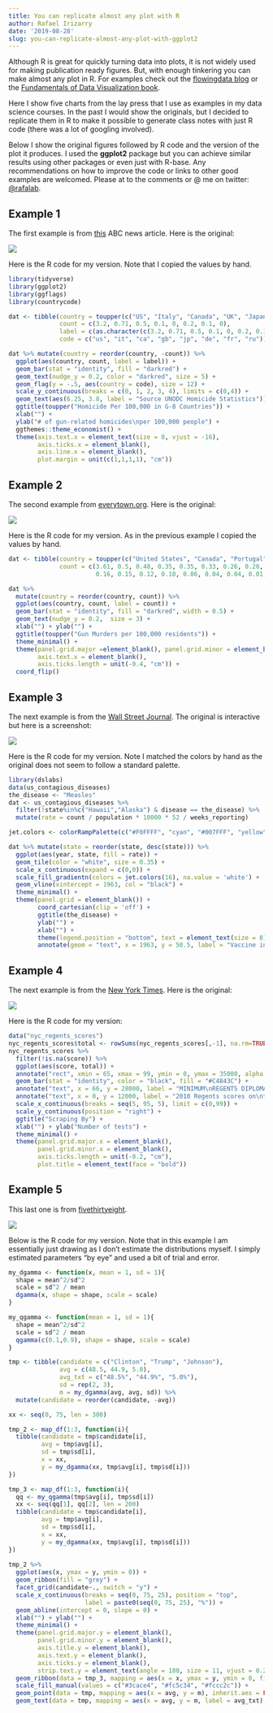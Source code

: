 ```yaml
---
title: You can replicate almost any plot with R 
author: Rafael Irizarry
date: '2019-08-28'
slug: you-can-replicate-almost-any-plot-with-ggplot2
---
```


Although R is great for quickly turning data into plots, it is not widely used for making publication ready figures. But, with enough tinkering you can make almost any plot in R. For examples check out the [flowingdata blog](https://flowingdata.com/) or the [Fundamentals of Data Visualization book](https://serialmentor.com/dataviz/index.html).

Here I show five charts from the lay press that I use as examples in my data science courses. In the past I would show the originals, but I decided to replicate them in R to make it possible to generate class notes with just R code (there was a lot of googling involved). 

Below I show the original figures followed by R code and the version of the plot it produces. I used the __ggplot2__ package but you can achieve similar results using other packages or even just with R-base. Any recommendations on how to improve the code or links to other good examples are welcomed. Please at to the comments or @ me on twitter: [\@rafalab](https://twitter.com/rafalab).

## Example 1 

The first example is from [this](https://abcnews.go.com/blogs/headlines/2012/12/us-gun-ownership-homicide-rate-higher-than-other-developed-countries/) ABC news article. Here is the original:

![](http://abcnews.go.com/images/International/homocides_g8_countries_640x360_wmain.jpg)

Here is the R code for my version. Note that I copied the values by hand.

```r
library(tidyverse)
library(ggplot2)
library(ggflags)
library(countrycode)

dat <- tibble(country = toupper(c("US", "Italy", "Canada", "UK", "Japan", "Germany", "France", "Russia")),
              count = c(3.2, 0.71, 0.5, 0.1, 0, 0.2, 0.1, 0),
              label = c(as.character(c(3.2, 0.71, 0.5, 0.1, 0, 0.2, 0.1)), "No Data"),
              code = c("us", "it", "ca", "gb", "jp", "de", "fr", "ru"))

dat %>% mutate(country = reorder(country, -count)) %>%
  ggplot(aes(country, count, label = label)) +
  geom_bar(stat = "identity", fill = "darkred") +
  geom_text(nudge_y = 0.2, color = "darkred", size = 5) +
  geom_flag(y = -.5, aes(country = code), size = 12) +
  scale_y_continuous(breaks = c(0, 1, 2, 3, 4), limits = c(0,4)) +   
  geom_text(aes(6.25, 3.8, label = "Source UNODC Homicide Statistics")) + 
  ggtitle(toupper("Homicide Per 100,000 in G-8 Countries")) + 
  xlab("") + 
  ylab("# of gun-related homicides\nper 100,000 people") +
  ggthemes::theme_economist() +
  theme(axis.text.x = element_text(size = 8, vjust = -16),
        axis.ticks.x = element_blank(),
        axis.line.x = element_blank(),
        plot.margin = unit(c(1,1,1,1), "cm")) 
```

## Example 2

The second example from [everytown.org](https://everytownresearch.org). Here is the original:


![](https://rafalab.github.io/dsbook/R/img/GunTrends_murders_per_1000.png)

Here is the R code for my version. As in the previous example I copied the values by hand.


```r
dat <- tibble(country = toupper(c("United States", "Canada", "Portugal", "Ireland", "Italy", "Belgium", "Finland", "France", "Netherlands", "Denmark", "Sweden", "Slovakia", "Austria", "New Zealand", "Australia", "Spain", "Czech Republic", "Hungry", "Germany", "United Kingdom", "Norway", "Japan", "Republic of Korea")),
              count = c(3.61, 0.5, 0.48, 0.35, 0.35, 0.33, 0.26, 0.20, 0.20, 0.20, 0.19, 0.19, 0.18, 0.16,
                        0.16, 0.15, 0.12, 0.10, 0.06, 0.04, 0.04, 0.01, 0.01))

dat %>% 
  mutate(country = reorder(country, count)) %>%
  ggplot(aes(country, count, label = count)) +   
  geom_bar(stat = "identity", fill = "darkred", width = 0.5) +
  geom_text(nudge_y = 0.2,  size = 3) +
  xlab("") + ylab("") + 
  ggtitle(toupper("Gun Murders per 100,000 residents")) + 
  theme_minimal() +
  theme(panel.grid.major =element_blank(), panel.grid.minor = element_blank(), 
        axis.text.x = element_blank(),
        axis.ticks.length = unit(-0.4, "cm")) + 
  coord_flip() 
```

## Example 3

The next example is from the [Wall Street Journal](http://graphics.wsj.com/infectious-diseases-and-vaccines/?mc_cid=711ddeb86e). The original is interactive but here is a screenshot:

![](https://rafalab.github.io/dsbook/dataviz/img/wsj-vaccines.png)


Here is the R code for my version. Note I matched the colors by hand as the original does not seem to follow a standard palette.

```r
library(dslabs)
data(us_contagious_diseases)
the_disease <- "Measles"
dat <- us_contagious_diseases %>%
  filter(!state%in%c("Hawaii","Alaska") & disease == the_disease) %>%
  mutate(rate = count / population * 10000 * 52 / weeks_reporting) 

jet.colors <- colorRampPalette(c("#F0FFFF", "cyan", "#007FFF", "yellow", "#FFBF00", "orange", "red", "#7F0000"), bias = 2.25)

dat %>% mutate(state = reorder(state, desc(state))) %>%
  ggplot(aes(year, state, fill = rate)) +
  geom_tile(color = "white", size = 0.35) +
  scale_x_continuous(expand = c(0,0)) +
  scale_fill_gradientn(colors = jet.colors(16), na.value = 'white') +
  geom_vline(xintercept = 1963, col = "black") +
  theme_minimal() + 
  theme(panel.grid = element_blank()) +
        coord_cartesian(clip = 'off') +
        ggtitle(the_disease) +
        ylab("") +
        xlab("") +  
        theme(legend.position = "bottom", text = element_text(size = 8)) + 
        annotate(geom = "text", x = 1963, y = 50.5, label = "Vaccine introduced", size = 3, hjust = 0)
```


## Example 4

The next example is from the [New York Times](https://www.nytimes.com/2011/02/19/nyregion/19schools.html). Here is the original:

![](http://graphics8.nytimes.com/images/2011/02/19/nyregion/19schoolsch/19schoolsch-popup.gif)


Here is the R code for my version:

```r
data("nyc_regents_scores")
nyc_regents_scores$total <- rowSums(nyc_regents_scores[,-1], na.rm=TRUE)
nyc_regents_scores %>% 
  filter(!is.na(score)) %>%
  ggplot(aes(score, total)) + 
  annotate("rect", xmin = 65, xmax = 99, ymin = 0, ymax = 35000, alpha = .5) +
  geom_bar(stat = "identity", color = "black", fill = "#C4843C") + 
  annotate("text", x = 66, y = 28000, label = "MINIMUM\nREGENTS DIPLOMA\nSCORE IS 65", hjust = 0, size = 3) +
  annotate("text", x = 0, y = 12000, label = "2010 Regents scores on\nthe five most common tests", hjust = 0, size = 3) +
  scale_x_continuous(breaks = seq(5, 95, 5), limit = c(0,99)) + 
  scale_y_continuous(position = "right") +
  ggtitle("Scraping By") + 
  xlab("") + ylab("Number of tests") + 
  theme_minimal() + 
  theme(panel.grid.major.x = element_blank(), 
        panel.grid.minor.x = element_blank(),
        axis.ticks.length = unit(-0.2, "cm"),
        plot.title = element_text(face = "bold"))
```


## Example 5

This last one is from [fivethirtyeight](https://projects.fivethirtyeight.com/2016-election-forecast/). 

![](https://rafalab.github.io/dsbook/inference/img/popular-vote-538.png)

Below is the R code for my version. Note that in this example I am essentially just drawing as I don't estimate the distributions myself. I simply estimated parameters "by eye" and used a bit of trial and error.

```r
my_dgamma <- function(x, mean = 1, sd = 1){
  shape = mean^2/sd^2
  scale = sd^2 / mean
  dgamma(x, shape = shape, scale = scale)
}

my_qgamma <- function(mean = 1, sd = 1){
  shape = mean^2/sd^2
  scale = sd^2 / mean
  qgamma(c(0.1,0.9), shape = shape, scale = scale)
}

tmp <- tibble(candidate = c("Clinton", "Trump", "Johnson"), 
              avg = c(48.5, 44.9, 5.0), 
              avg_txt = c("48.5%", "44.9%", "5.0%"), 
              sd = rep(2, 3), 
              m = my_dgamma(avg, avg, sd)) %>%
  mutate(candidate = reorder(candidate, -avg))

xx <- seq(0, 75, len = 300)

tmp_2 <- map_df(1:3, function(i){
  tibble(candidate = tmp$candidate[i],
         avg = tmp$avg[i],
         sd = tmp$sd[i],
         x = xx,
         y = my_dgamma(xx, tmp$avg[i], tmp$sd[i]))
})

tmp_3 <- map_df(1:3, function(i){
  qq <- my_qgamma(tmp$avg[i], tmp$sd[i])
  xx <- seq(qq[1], qq[2], len = 200)
  tibble(candidate = tmp$candidate[i],
         avg = tmp$avg[i],
         sd = tmp$sd[i],
         x = xx,
         y = my_dgamma(xx, tmp$avg[i], tmp$sd[i]))
})
         
tmp_2 %>% 
  ggplot(aes(x, ymax = y, ymin = 0)) +
  geom_ribbon(fill = "grey") + 
  facet_grid(candidate~., switch = "y") +
  scale_x_continuous(breaks = seq(0, 75, 25), position = "top",
                     label = paste0(seq(0, 75, 25), "%")) +
  geom_abline(intercept = 0, slope = 0) +
  xlab("") + ylab("") + 
  theme_minimal() + 
  theme(panel.grid.major.y = element_blank(), 
        panel.grid.minor.y = element_blank(),
        axis.title.y = element_blank(),
        axis.text.y = element_blank(),
        axis.ticks.y = element_blank(),
        strip.text.y = element_text(angle = 180, size = 11, vjust = 0.2)) + 
  geom_ribbon(data = tmp_3, mapping = aes(x = x, ymax = y, ymin = 0, fill = candidate), inherit.aes = FALSE, show.legend = FALSE) +
  scale_fill_manual(values = c("#3cace4", "#fc5c34", "#fccc2c")) +
  geom_point(data = tmp, mapping = aes(x = avg, y = m), inherit.aes = FALSE) + 
  geom_text(data = tmp, mapping = aes(x = avg, y = m, label = avg_txt), inherit.aes = FALSE, hjust = 0, nudge_x = 1) 
```

